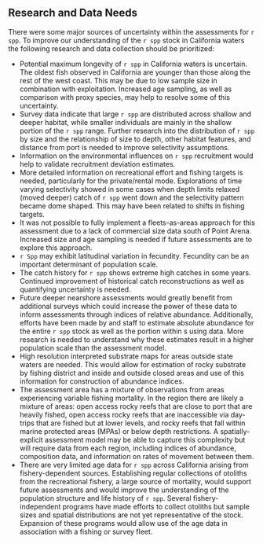 ## Research and Data Needs

<!-- 1. Describe progress on Research and Data Needs items identified in the most recent previous stock assessment document and associated STAR panel report.  -->
<!-- 2. Describe new research and data needs and specify their priority (high, medium, low).  -->

There were some major sources of uncertainty within the assessments for `r spp`. To improve our understanding of the `r spp` stock in California waters the following research and data collection should be prioritized:

* Potential maximum longevity of `r spp` in California waters is uncertain.  The oldest fish observed in California are younger than those along the rest of the west coast.  This may be due to low sample size in combination with exploitation.  Increased age sampling, as well as comparison with proxy species, may help to resolve some of this uncertainty.  
* Survey data indicate that large `r spp` are distributed across shallow and deeper habitat, while smaller individuals are mainly in the shallow portion of the `r spp` range.  Further research into the distribution of `r spp` by size and the relationship of size to depth, other habitat features, and distance from port is needed to improve selectivity assumptions.    
* Information on the environmental influences on `r spp` recruitment would help to validate recruitment deviation estimates.
* More detailed information on recreational effort and fishing targets is needed, particularly for the private/rental mode.  Explorations of time varying selectivity showed in some cases when depth limits relaxed (moved deeper) catch of `r spp` went down and the selectivity pattern became dome shaped.  This may have been related to shifts in fishing targets.  
* It was not possible to fully implement a fleets-as-areas approach for this assessment due to a lack of commercial size data south of Point Arena.  Increased size and age sampling is needed if future assessments are to explore this approach.  
* `r Spp` may exhibit latitudinal variation in fecundity.  Fecundity can be an important determinant of population scale. 
* The catch history for `r spp` shows extreme high catches in some years.  Continued improvement of historical catch reconstructions as well as quantifying uncertainty is needed.
* Future deeper nearshore assessments would greatly benefit from additional \gls{cdfw} \gls{rov} surveys which could increase the power of these data to inform assessments through indices of relative abundance.  Additionally, efforts have been made by \gls{cdfw} and \gls{swfsc} staff to estimate absolute abundance for the entire `r spp` stock as well as the portion within \gls{mpa}s using \gls{rov} data.  More research is needed to understand why these estimates result in a higher population scale than the assessment model.  
* High resolution interpreted substrate maps for areas outside state waters are needed.  This would allow for estimation of rocky substrate by fishing district and inside and outside closed areas and use of this information for construction of abundance indices.  
* The assessment area has a mixture of observations from areas experiencing variable fishing mortality. In the region there are likely a mixture of areas: open access rocky reefs that are close to port that are heavily fished, open access rocky reefs that are inaccessible via day-trips that are fished but at lower levels, and rocky reefs that fall within marine protected areas (MPAs) or below depth restrictions. A spatially-explicit assessment model may be able to capture this complexity but will require data from each region, including indices of abundance, composition data, and information on rates of movement between them.
* There are very limited age data for `r spp` across California arising from fishery-dependent sources. Establishing regular collections of otoliths from the recreational fishery, a large source of mortality, would support future assessments and would improve the understanding of the population structure and life history of `r spp`.  Several fishery-independent programs have made efforts to collect otoliths but sample sizes and spatial distributions are not yet representative of the stock.  Expansion of these programs would allow use of the age data in association with a fishing or survey fleet.  